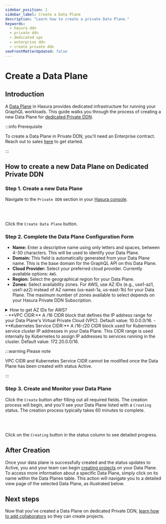 ```yaml
---
sidebar_position: 1
sidebar_label: Create a Data Plane
description: "Learn how to create a private Data Plane."
keywords:
  - hasura ddn
  - private ddn
  - dedicated vpc
  - enterprise ddn
  - create private ddn
seoFrontMatterUpdated: false
---
```





# Create a Data Plane

## Introduction

A [Data Plane](/architecture/overview.mdx#data-plane) in Hasura provides dedicated infrastructure for running your GraphQL workloads. This guide walks you through the process of creating a new Data Plane for [dedicated Private DDN](/architecture/private/dedicated.mdx).

:::info Prerequisite

To create a Data Plane in Private DDN, you'll need an Enterprise contract. Reach out to sales [here](https://hasura.io/contact-us) to get started.

:::

## How to create a new Data Plane on Dedicated Private DDN

### Step 1. Create a new Data Plane

Navigate to the `Private DDN` section in your [Hasura console](https://console.hasura.io).

<Thumbnail src="/img/data-plane/private-ddn.png" alt="Data Plane Management" width="1000px" />

<br></br>

Click the `Create Data Plane` button.

<Thumbnail src="/img/data-plane/pending-provision-data-planes.png" alt="Data Plane Creation Pending" width="1000px" />

### Step 2. Complete the Data Plane Configuration Form


- **Name:** Enter a descriptive name using only letters and spaces, between 4-30 characters. This will be used to identify your Data Plane.
- **Domain:** This field is automatically generated from your Data Plane name. This is the base domain for the GraphQL API on this Data Plane.
- **Cloud Provider:** Select your preferred cloud provider. Currently available options: `AWS`.
- **Region:** Select the geographical region for your Data Plane.
- **Zones:** Select availability zones. For AWS, use AZ IDs (e.g., use1-az1, use1-az2) instead of AZ names (us-east-1a, us-east-1b) for your Data Plane. The maximum number of zones available to select depends on your Hasura Private DDN Subscription.

<details>
  <summary>How to get AZ IDs for AWS?</summary>

  **Availability Zone (AZ) IDs** are unique identifiers for AWS Availability Zones within a region. Using AZ IDs ensures
  consistency across different AWS accounts and optimizes performance by aligning your Data Plane with your database's
  physical location.

  **Why Use AZ IDs Instead of AZ Names?**

  - **Consistency:** AZ IDs are consistent across all AWS accounts, whereas AZ Names can differ.
  - **Performance:** Deploying resources in the same physical AZ reduces latency.
  - **Cost Efficiency:** Avoids cross-zone network costs by ensuring resources are within the same AZ.


  Note: When selecting AZ IDs, ensure they correspond to the AZs where your database resides to maintain low latency
  and avoid cross-zone network costs. It is recommended to choose at least two AZs for higher availability and fault
  tolerance.

  [Read more about AWS AZ IDs on AWS Docs](https://docs.aws.amazon.com/ram/latest/userguide/working-with-az-ids.html)

  **Steps to Obtain AZ IDs**

  You can obtain AZ IDs using either the **AWS CLI** or the **AWS Console**.


  **1. Using AWS CLI:**

  Run the following command, replacing `
  <region>` with your desired region:

    ```bash

    aws ec2 describe-availability-zones \
    --region <region> \
      --output table \
      --query "AvailabilityZones[?State=='available'] | [].{ZoneName: ZoneName, ZoneId: ZoneId}"
      ```
      Example output for us-east-1:

      ```
      -----------------------------
      | DescribeAvailabilityZones |
      +-----------+---------------+
      | ZoneId | ZoneName         |
      +-----------+---------------+
      | use1-az1 | us-east-1a     |
      | use1-az2 | us-east-1b     |
      | use1-az3 | us-east-1c     |
      +-----------+---------------+
      ```


      **2. Using AWS Console:**

      - Log in to the AWS Console.
      - Navigate to the EC2 service.
      - Select your desired region from the top-right corner dropdown.
      - On the EC2 Dashboard page, locate the "Service health" section.
      - Under "Service health", find the "Zones" subsection. This section lists the Availability Zones along with their
      corresponding Zone IDs.

</details>
- **VPC CIDR:** A /16 CIDR block that defines the IP address range for your Data Plane's Virtual Private Cloud (VPC). Default value: 10.0.0.0/16.
- **Kubernetes Service CIDR:** A /16-/20 CIDR block used for Kubernetes service cluster IP addresses in your Data Plane. This CIDR range is used internally by Kubernetes to assign IP addresses to services running in the cluster. Default value: 172.20.0.0/16.

:::warning Please note

VPC CIDR and Kubernetes Service CIDR cannot be modified once the Data Plane has been created with status Active.

:::

<Thumbnail src="/img/data-plane/vpc-form.png" alt="Data Plane Creation Form" width="800px" />


### Step 3. Create and Monitor your Data Plane

Click the `Create` button after filling out all required fields. The creation process will begin, and you'll see your Data Plane listed with a `Creating` status. The creation process typically takes 60 minutes to complete.

<Thumbnail src="/img/data-plane/data-plane-page.png" alt="Data Plane Page" width="1000px" />

<br></br>

Click on the `Creating` button in the status column to see detailed progress.

<Thumbnail src="/img/data-plane/provisioning-status-modal.png" alt="Data Plane Creating Status" width="100px" />

## After Creation

Once your data plane is successfully created and the status updates to Active, you and your team can begin [creating projects](/deployment/private-ddn/create-a-project-on-a-data-plane.mdx) on your Data Plane. To access more information about a specific Data Plane, simply click on its name within the Data Planes table. This action will navigate you to a detailed view page of the selected Data Plane, as illustrated below.
<Thumbnail src="/img/data-plane/data-plane-detail.png" alt="Data Plane Detail" width="1000px" />

## Next steps

Now that you've created a Data Plane on dedicated Private DDN, [learn how to add collaborators](/deployment/private-ddn/data-plane-collaboration.mdx) so they can create projects.
